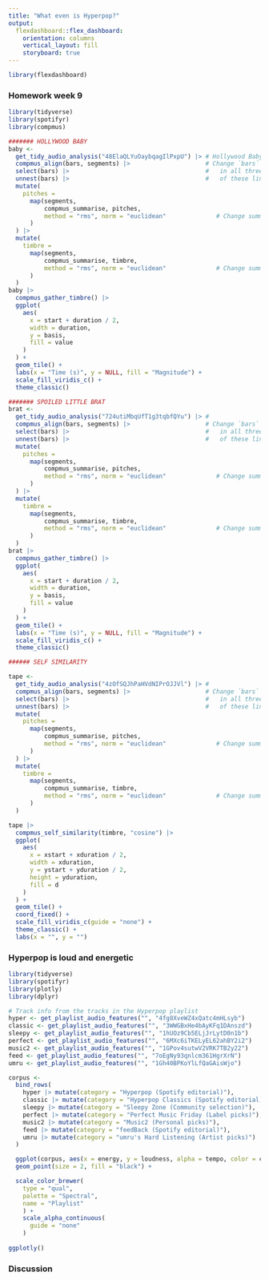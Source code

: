 ```yaml
---
title: "What even is Hyperpop?"
output: 
  flexdashboard::flex_dashboard:
    orientation: columns
    vertical_layout: fill
    storyboard: true
---
```


```r
library(flexdashboard)
```



### Homework week 9

```r
library(tidyverse)
library(spotifyr)
library(compmus)

####### HOLLYWOOD BABY
baby <-
  get_tidy_audio_analysis("48ElaQLYuOaybqagIlPxpU") |> # Hollywood Baby
  compmus_align(bars, segments) |>                     # Change `bars`
  select(bars) |>                                      #   in all three
  unnest(bars) |>                                      #   of these lines.
  mutate(
    pitches =
      map(segments,
          compmus_summarise, pitches,
          method = "rms", norm = "euclidean"              # Change summary & norm.
      )
  ) |>
  mutate(
    timbre =
      map(segments,
          compmus_summarise, timbre,
          method = "rms", norm = "euclidean"              # Change summary & norm.
      )
  )
baby |>
  compmus_gather_timbre() |>
  ggplot(
    aes(
      x = start + duration / 2,
      width = duration,
      y = basis,
      fill = value
    )
  ) +
  geom_tile() +
  labs(x = "Time (s)", y = NULL, fill = "Magnitude") +
  scale_fill_viridis_c() +                              
  theme_classic()

####### SPOILED LITTLE BRAT
brat <-
  get_tidy_audio_analysis("724utiMbqUfT1g3tqbfQYu") |> # 
  compmus_align(bars, segments) |>                     # Change `bars`
  select(bars) |>                                      #   in all three
  unnest(bars) |>                                      #   of these lines.
  mutate(
    pitches =
      map(segments,
          compmus_summarise, pitches,
          method = "rms", norm = "euclidean"              # Change summary & norm.
      )
  ) |>
  mutate(
    timbre =
      map(segments,
          compmus_summarise, timbre,
          method = "rms", norm = "euclidean"              # Change summary & norm.
      )
  )
brat |>
  compmus_gather_timbre() |>
  ggplot(
    aes(
      x = start + duration / 2,
      width = duration,
      y = basis,
      fill = value
    )
  ) +
  geom_tile() +
  labs(x = "Time (s)", y = NULL, fill = "Magnitude") +
  scale_fill_viridis_c() +                              
  theme_classic()

###### SELF SIMILARITY 

tape <-
  get_tidy_audio_analysis("4zOfSQJhPaHVdNIPrOJJVl") |> # 
  compmus_align(bars, segments) |>                     # Change `bars`
  select(bars) |>                                      #   in all three
  unnest(bars) |>                                      #   of these lines.
  mutate(
    pitches =
      map(segments,
          compmus_summarise, pitches,
          method = "rms", norm = "euclidean"              # Change summary & norm.
      )
  ) |>
  mutate(
    timbre =
      map(segments,
          compmus_summarise, timbre,
          method = "rms", norm = "euclidean"              # Change summary & norm.
      )
  )

tape |>
  compmus_self_similarity(timbre, "cosine") |> 
  ggplot(
    aes(
      x = xstart + xduration / 2,
      width = xduration,
      y = ystart + yduration / 2,
      height = yduration,
      fill = d
    )
  ) +
  geom_tile() +
  coord_fixed() +
  scale_fill_viridis_c(guide = "none") +
  theme_classic() +
  labs(x = "", y = "")

```



### Hyperpop is loud and energetic 

```r
library(tidyverse)
library(spotifyr)
library(plotly)
library(dplyr)

# Track info from the tracks in the Hyperpop playlist
hyper <- get_playlist_audio_features("", "4fg8XveWZ4xQatc4mHLsyb")
classic <- get_playlist_audio_features("", "3WWGBxHe4bAyKFq1DAnszd")
sleepy <- get_playlist_audio_features("", "1hUOz9Cb5ELjJrLytD0n1b")
perfect <- get_playlist_audio_features("", "6MXc6iTKELyEL62ahBY2i2")
music2 <- get_playlist_audio_features("", "1GPov4sutwV2VRK7TB2y22")
feed <- get_playlist_audio_features("", "7oEgNy93qnlcm361HgrXrN")
umru <- get_playlist_audio_features("", "1Gh40BPKoYlLfQaGAisWjo")

corpus <-
  bind_rows(
    hyper |> mutate(category = "Hyperpop (Spotify editorial)"),
    classic |> mutate(category = "Hyperpop Classics (Spotify editorial)"),
    sleepy |> mutate(category = "Sleepy Zone (Community selection)"),
    perfect |> mutate(category = "Perfect Music Friday (Label picks)"),
    music2 |> mutate(category = "Music2 (Personal picks)"),
    feed |> mutate(category = "feedBack (Spotify editorial)"),
    umru |> mutate(category = "umru's Hard Listening (Artist picks)")
  )

  ggplot(corpus, aes(x = energy, y = loudness, alpha = tempo, color = category, text = track.name)) +
  geom_point(size = 2, fill = "black") +

  scale_color_brewer(
    type = "qual",
    palette = "Spectral",
    name = "Playlist"
    ) +
    scale_alpha_continuous(
      guide = "none"
    )
    
ggplotly()
```



### Discussion

```r

```

